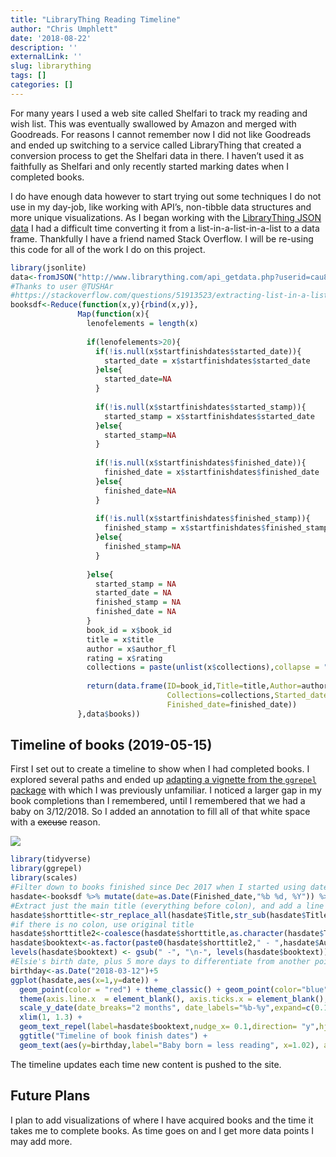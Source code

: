 ```yaml
---
title: "LibraryThing Reading Timeline"
author: "Chris Umphlett"
date: '2018-08-22'
description: ''
externalLink: ''
slug: librarything
tags: []
categories: []
---
```

For many years I used a web site called Shelfari to track my reading and wish list. This was eventually swallowed by Amazon and merged with Goodreads. For reasons I cannot remember now I did not like Goodreads and ended up switching to a service called LibraryThing that created a conversion process to get the Shelfari data in there. I haven't used it as faithfully as Shelfari and only recently started marking dates when I completed books.  

I do have enough data however to start trying out some techniques I do not use in my day-job, like working with API's, non-tibble data structures and more unique visualizations. As I began working with the [LibraryThing JSON data](https://wiki.librarything.com/index.php/LibraryThing_JSON_Books_API) I had a difficult time converting it from a list-in-a-list-in-a-list to a data frame. Thankfully I have a friend named Stack Overflow. I will be re-using this code for all of the work I do on this project.


```r
library(jsonlite)
data<-fromJSON("http://www.librarything.com/api_getdata.php?userid=cau83&key=392812157&max=1000&showCollections=1&responseType=json&showDates=1")
#Thanks to user @TUSHAr
#https://stackoverflow.com/questions/51913523/extracting-list-in-a-list-in-a-list-to-build-dataframe-in-r
booksdf<-Reduce(function(x,y){rbind(x,y)},
               Map(function(x){
                 lenofelements = length(x)
                 
                 if(lenofelements>20){
                   if(!is.null(x$startfinishdates$started_date)){
                     started_date = x$startfinishdates$started_date
                   }else{
                     started_date=NA
                   }
                   
                   if(!is.null(x$startfinishdates$started_stamp)){
                     started_stamp = x$startfinishdates$started_date
                   }else{
                     started_stamp=NA
                   }
                   
                   if(!is.null(x$startfinishdates$finished_date)){
                     finished_date = x$startfinishdates$finished_date
                   }else{
                     finished_date=NA
                   }
                   
                   if(!is.null(x$startfinishdates$finished_stamp)){
                     finished_stamp = x$startfinishdates$finished_stamp
                   }else{
                     finished_stamp=NA
                   }
                   
                 }else{
                   started_stamp = NA
                   started_date = NA
                   finished_stamp = NA
                   finished_date = NA
                 }
                 book_id = x$book_id
                 title = x$title
                 author = x$author_fl
                 rating = x$rating
                 collections = paste(unlist(x$collections),collapse = ",")
                 
                 return(data.frame(ID=book_id,Title=title,Author=author,Rating=rating,
                                   Collections=collections,Started_date=started_date,
                                   Finished_date=finished_date))
               },data$books))
```
## Timeline of books (2019-05-15)
First I set out to create a timeline to show when I had completed books. I explored several paths and ended up [adapting a vignette from the `ggrepel` package](https://cran.r-project.org/web/packages/ggrepel/vignettes/ggrepel.html) with which I was previously unfamiliar. I noticed a larger gap in my book completions than I remembered, until I remembered that we had a baby on 3/12/2018. So I added an annotation to fill all of that white space with a ~~excuse~~ reason.  

<div><img src="/images/Elsie.JPG" align="center"></div>

``` r
library(tidyverse)
library(ggrepel)
library(scales)
#Filter down to books finished since Dec 2017 when I started using date feature in LibThing
hasdate<-booksdf %>% mutate(date=as.Date(Finished_date,"%b %d, %Y")) %>% filter(!is.na(Finished_date) & date>="2017-12-01", Author != "Donald B. DeYoung") 
#Extract just the main title (everything before colon), and add a line break with author name for display 
hasdate$shorttitle<-str_replace_all(hasdate$Title,str_sub(hasdate$Title,str_locate(hasdate$Title,":")[,1],),"...")
#if there is no colon, use original title
hasdate$shorttitle2<-coalesce(hasdate$shorttitle,as.character(hasdate$Title))
hasdate$booktext<-as.factor(paste0(hasdate$shorttitle2," - ",hasdate$Author))
levels(hasdate$booktext) <- gsub(" -", "\n-", levels(hasdate$booktext))
#Elsie's birth date, plus 5 more days to differentiate from another point, to show why there was a gap in reading
birthday<-as.Date("2018-03-12")+5
ggplot(hasdate,aes(x=1,y=date)) +
  geom_point(color = "red") + theme_classic() + geom_point(color="blue",aes(y=birthday)) +
  theme(axis.line.x  = element_blank(), axis.ticks.x = element_blank(),axis.text.x  = element_blank(),axis.title.x = element_blank()) +
  scale_y_date(date_breaks="2 months", date_labels="%b-%y",expand=c(0.1,0)) +
  xlim(1, 1.3) +
  geom_text_repel(label=hasdate$booktext,nudge_x= 0.1,direction= "y",hjust= 0, segment.size = 0.1) +
  ggtitle("Timeline of book finish dates") +
  geom_text(aes(y=birthday,label="Baby born = less reading", x=1.02), angle=45, hjust=0)
```

The timeline updates each time new content is pushed to the site.

## Future Plans
I plan to add visualizations of where I have acquired books and the time it takes me to complete books. As time goes on and I get more data points I may add more. 